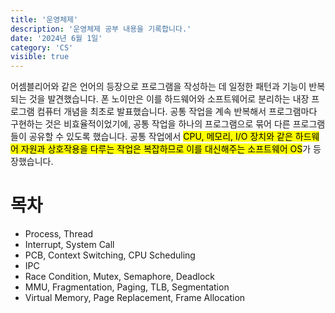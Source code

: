 ```yaml
---
title: '운영체제'
description: '운영체제 공부 내용을 기록합니다.'
date: '2024년 6월 1일'
category: 'CS'
visible: true
---
```



어셈블리어와 같은 언어의 등장으로 프로그램을 작성하는 데 일정한 패턴과 기능이 반복되는 것을 발견했습니다.
폰 노이만은 이를 하드웨어와 소프트웨어로 분리하는 내장 프로그램 컴퓨터 개념을 최초로 발표했습니다.
공통 작업을 계속 반복해서 프로그램마다 구현하는 것은 비효율적이었기에, 공통 작업을 하나의 프로그램으로 묶어 다른 프로그램들이 공유할 수 있도록 했습니다.
공통 작업에서 <mark>CPU, 메모리, I/O 장치와 같은 하드웨어 자원과 상호작용을 다루는 작업은 복잡하므로 이를 대신해주는 소프트웨어 OS</mark>가 등장했습니다.

# 목차

* <Link to={'Process & Thread'}>Process, Thread</Link>
* <Link to={'Interrupt & System Call'}>Interrupt, System Call</Link>
* <Link to={'CPU Scheduling'}>PCB, Context Switching, CPU Scheduling</Link>
* <Link to={'IPC'}>IPC</Link>
* <Link to={'Race Condition'}>Race Condition, Mutex, Semaphore, Deadlock</Link>
* <Link to={'Memory Management'}>MMU, Fragmentation, Paging, TLB, Segmentation</Link>
* <Link to={'Virtual Memory'}>Virtual Memory, Page Replacement, Frame Allocation</Link>